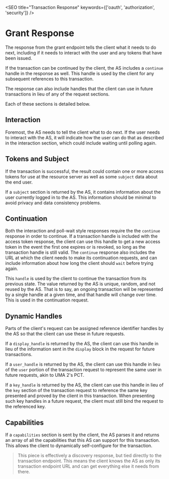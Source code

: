 

<SEO title="Transaction Response" keywords={['oauth', 'authorization', 'security']} />

# Grant Response

The response from the grant endpoint tells the client what it needs to do next, including if it needs to <Link to="/interaction">interact with the user</Link> and any <Link to="/tokens">tokens that have been issued</Link>. 

If the transaction can be continued by the client, the AS includes a `continue` handle in the response as well. This handle is used by the client for any subsequent references to this transaction. 

The response can also include handles that the client can use in future transactions in lieu of any of the request sections.

<TransactionResponse />

Each of these sections is detailed below.

## Interaction

Foremost, the AS needs to tell the client what to do next. If the user needs to interact with the AS, it will indicate how the user can do that as described in the <Link to="/interaction">interaction section</Link>, which could include waiting until polling again.

## Tokens and Subject 

If the transaction is successful, the result could contain one or more <Link to="/tokens">access tokens</Link> for use at the resource server as well as some `subject` data about the end user. 

If a `subject` section is returned by the AS, it contains information about the user currently logged in to the AS. This information should be minimal to avoid privacy and data consistency problems. 

## Continuation

Both the interaction and poll-wait style responses require the the `continue` response in order to continue. If a transaction handle is included with the access token response, the client can use this handle to get a new access token in the event the first one expires or is revoked, so long as the transaction handle is still valid. The `continue` response also includes the URL at which the client needs to make its continuation requests, and can include information about how long the client should `wait` before trying again.

This `handle` is used by the client to continue the transaction from its previous state. The value returned by the AS is unique, random, and not reused by the AS. That is to say, an ongoing transaction will be represented by a single handle at a given time, and that handle will change over time. This is used in the <Link to="/transactionrequest">continuation request</Link>. 


## Dynamic Handles

Parts of the client's request can be assigned reference identifier handles by the AS so that the client can use these in future requests.

If a `display_handle` is returned by the AS, the client can use this handle in lieu of the information sent in the `display` block in the request for future transactions. 

If a `user_handle` is returned by the AS, the client can use this handle in lieu of the `user` portion of the transaction request to represent the same user in future requests, akin to UMA 2's PCT.

If a `key_handle` is returned by the AS, the client can use this handle in lieu of the `key` section of the transaction request to reference the same key presented and proved by the client in this transaction. When presenting such key handles in a future request, the client must still <Link to="/keys">bind the request to the referenced key</Link>.

## Capabilities

If a `capabilities` section is sent by the client, the AS parses it and returns an array of all the capabilities that this AS can support for this transaction. This allows the client to dynamically self-configure for the transaction. 

> This piece is effectively a discovery response, but tied directly to the transaction endpoint. This means the client knows the AS as only its transaction endpoint URL and can get everything else it needs from there. 


